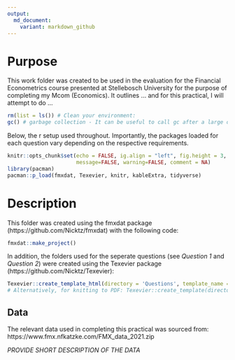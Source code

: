 ```yaml
---
output:
  md_document:
    variant: markdown_github
---
```


# Purpose

This work folder was created to be used in the evaluation for the Financial Econometrics course presented at Stellebosch University for the purpose of completing my Mcom (Economics). 
It outlines ... and for this practical, I will attempt to do ... 

```r

rm(list = ls()) # Clean your environment:
gc() # garbage collection - It can be useful to call gc after a large object has been removed, as this may prompt R to return memory to the operating system.
```

Below, the r setup used throughout. Importantly, the packages loaded for each question vary depending on the respective requirements.  



```r
knitr::opts_chunk$set(echo = FALSE, ig.align = "left", fig.height = 3, fig.pos = "H", fig.width = 5,
                      message=FALSE, warning=FALSE, comment = NA)
library(pacman)
pacman::p_load(fmxdat, Texevier, knitr, kableExtra, tidyverse)

```



# Description

This folder was created using the fmxdat package (https://github.com/Nicktz/fmxdat) with the following code:
```r
fmxdat::make_project()
```

In addition, the folders used for the seperate questions (see *Question 1* and *Question 2*) were created using the Texevier package (https://github.com/Nicktz/Texevier):

```r

Texevier::create_template_html(directory = 'Questions', template_name = 'Question_1')
# Alternatively, for knitting to PDF: Texevier::create_template(directory = 'Questions', template_name = 'Question_1')

```


## Data

The relevant data used in completing this practical was sourced from: https://www.fmx.nfkatzke.com/FMX_data_2021.zip

*PROVIDE SHORT DESCRIPTION OF THE DATA* 











